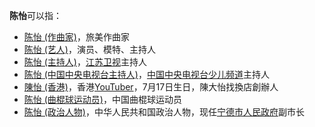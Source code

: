 '''陈怡'''可以指：
* [[陈怡_(作曲家)|陈怡 (作曲家)]]，旅美作曲家
* [[陈怡_(艺人)|陈怡 (艺人)]]，演员、模特、主持人
* [[陈怡_(主持人)|陈怡 (主持人)]]，[[江苏卫视|江苏卫视]]主持人
* [[陈怡_(中国中央电视台主持人)|陈怡 (中国中央电视台主持人)]]，[[中国中央电视台少儿频道|中国中央电视台少儿频道]]主持人
* [[陳怡_(香港)|陳怡 (香港)]]，香港[[YouTuber|YouTuber]]，7月17日生日，陳大怡找換店創辦人
* [[陈怡_(曲棍球运动员)|陈怡 (曲棍球运动员)]]，中国曲棍球运动员
* [[陈怡_(政治人物)|陈怡 (政治人物)]]，中华人民共和国政治人物，现任[[宁德市人民政府|宁德市人民政府]]副市长
{{disambig|Y怡|Cat=二字陈姓人名消歧义}}